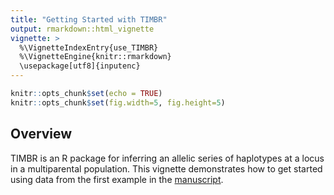 ```yaml
---
title: "Getting Started with TIMBR"
output: rmarkdown::html_vignette
vignette: >
  %\VignetteIndexEntry{use_TIMBR}
  %\VignetteEngine{knitr::rmarkdown}
  \usepackage[utf8]{inputenc}
---
```


```r
knitr::opts_chunk$set(echo = TRUE)
knitr::opts_chunk$set(fig.width=5, fig.height=5) 
```

## Overview

TIMBR is an R package for inferring an allelic series of haplotypes at a locus in a multiparental population. This vignette demonstrates how to get started using data from the first example in the [manuscript](https://www.biorxiv.org/content/10.1101/2020.05.23.112326v2).


